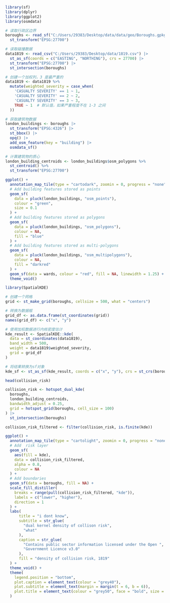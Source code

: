 
```{r}
library(sf)
library(dplyr)
library(ggplot2)
library(osmdata)

# 读取行政区边界
boroughs <- read_sf("C:/Users/29383/Desktop/data/data/geo/Boroughs.gpkg") |>
  st_transform("EPSG:27700")

# 读取碰撞数据
data1819 <- read_csv("C:/Users/29383/Desktop/data/1819.csv") |>
  st_as_sf(coords = c("EASTING", "NORTHING"), crs = 27700) |>
  st_transform("EPSG:27700") |>
  st_intersection(boroughs)

```

```{r}
# 创建一个加权列，3 是最严重的
data1819 <- data1819 %>%
  mutate(weighted_severity = case_when(
    'CASUALTY SEVERITY' == 1 ~ 1,
    'CASUALTY SEVERITY' == 2 ~ 2,
    'CASUALTY SEVERITY' == 3 ~ 3,
    TRUE ~ 1  # 默认值，如果严重程度不在 1-3 之间
  ))

```

```{r}
# 获取建筑物数据
london_buildings <- boroughs |>
  st_transform("EPSG:4326") |>
  st_bbox() |>
  opq() |>
  add_osm_feature(key = "building") |>
  osmdata_sf()

# 计算建筑物的质心
london_building_centroids <- london_buildings$osm_polygons %>%
  st_centroid() %>%
  st_transform("EPSG:27700")


```

```{r}
ggplot() +
  annotation_map_tile(type = "cartodark", zoomin = 0, progress = "none") +
  # Add building features stored as points
  geom_sf(
    data = pluck(london_buildings, "osm_points"), 
    colour = "green",
    size = 0.1
  ) +
  # Add building features stored as polygons
  geom_sf(
    data = pluck(london_buildings, "osm_polygons"), 
    colour = NA,
    fill = "blue"
  ) + 
  # Add building features stored as multi-polygons
  geom_sf(
    data = pluck(london_buildings, "osm_multipolygons"), 
    colour = NA,
    fill = "darkred"
  ) +
  geom_sf(data = wards, colour = "red", fill = NA, linewidth = 1.25) +
  theme_void()
```

```{r}
library(SpatialKDE)

# 创建一个网格
grid <- st_make_grid(boroughs, cellsize = 500, what = "centers")

# 转换为数据框
grid_df <- as.data.frame(st_coordinates(grid))
names(grid_df) <- c("x", "y")

# 使用加权数据进行内核密度估计
kde_result <- SpatialKDE::kde(
  data = st_coordinates(data1819),
  band_width = 500,
  weight = data1819$weighted_severity,
  grid = grid_df
)

# 将结果转换为sf对象
kde_sf <- st_as_sf(kde_result, coords = c("x", "y"), crs = st_crs(boroughs), remove = FALSE)

```

```{r}
head(collision_risk)
```

```{r}
collision_risk <- hotspot_dual_kde(
  boroughs, 
  london_building_centroids, 
  bandwidth_adjust = 0.25, 
  grid = hotspot_grid(boroughs, cell_size = 100)
) |> 
  st_intersection(boroughs)

collision_risk_filtered <- filter(collision_risk, is.finite(kde))
```

```{r}
ggplot() +
  annotation_map_tile(type = "cartolight", zoomin = 0, progress = "none") +
  # Add  risk layer
  geom_sf(
    aes(fill = kde), 
    data = collision_risk_filtered, 
    alpha = 0.8, 
    colour = NA
  ) +
  # Add boundaries
  geom_sf(data = boroughs, fill = NA) + 
  scale_fill_distiller(
    breaks = range(pull(collision_risk_filtered, "kde")),
    labels = c("lower", "higher"),
    direction = 1
  ) +
  labs(
      title = "i dont know",
      subtitle = str_glue(
        "dual kernel density of collison risk",
        "what"
      ),
      caption = str_glue(
        "Contains public sector information licensed under the Open ",
        "Government Licence v3.0"
      ),
      fill = "density of collision risk, 1819"
  ) +
  theme_void() +
  theme(
    legend.position = "bottom",
    plot.caption = element_text(colour = "grey40"),
    plot.subtitle = element_text(margin = margin(t = 6, b = 6)),
    plot.title = element_text(colour = "grey50", face = "bold", size = 16)
  )
```

